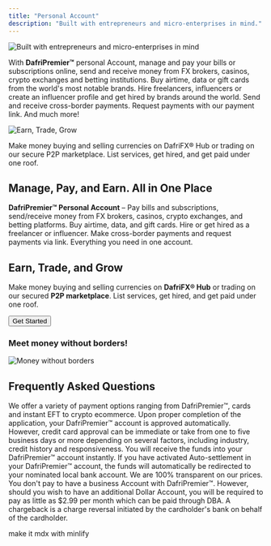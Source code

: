 ```yaml
---
title: "Personal Account"
description: "Built with entrepreneurs and micro-enterprises in mind."
---
```


<img src="/images/built-with-entrepreneurs.png" alt="Built with entrepreneurs and micro-enterprises in mind" />

With **DafriPremier™** personal Account, manage and pay your bills or subscriptions online, send and receive money from FX brokers, casinos, crypto exchanges and betting institutions. Buy airtime, data or gift cards from the world's most notable brands. Hire freelancers, influencers or create an influencer profile and get hired by brands around the world. Send and receive cross-border payments. Request payments with our payment link. And much more!

<img src="/images/earn-trade-grow.png" alt="Earn, Trade, Grow" />

Make money buying and selling currencies on DafriFX® Hub or trading on our secure P2P marketplace. List services, get hired, and get paid under one roof.

## Manage, Pay, and Earn. All in One Place
**DafriPremier™ Personal Account** – Pay bills and subscriptions, send/receive money from FX brokers, casinos, crypto exchanges, and betting platforms. Buy airtime, data, and gift cards. Hire or get hired as a freelancer or influencer. Make cross-border payments and request payments via link. Everything you need in one account.

## Earn, Trade, and Grow
Make money buying and selling currencies on **DafriFX® Hub** or trading on our secured **P2P marketplace**. List services, get hired, and get paid under one roof.

<Button href="/get-started">Get Started</Button>


### Meet money without borders!
<img src="/images/notification.png" alt="Money without borders" />

## Frequently Asked Questions

<AccordionGroup>
  <Accordion title="What forms of payment can you help me accept?">
    We offer a variety of payment options ranging from DafriPremier™, cards and instant EFT to crypto ecommerce.
  </Accordion>

  <Accordion title="How long does the application process take, and what is required?">
    Upon proper completion of the application, your DafriPremier™ account is approved automatically. However, credit card approval can be immediate or take from one to five business days or more depending on several factors, including industry, credit history and responsiveness.
  </Accordion>

  <Accordion title="How long does it take to receive my money after getting paid via DafriPremier™?">
    You will receive the funds into your DafriPremier™ account instantly. If you have activated Auto-settlement in your DafriPremier™ account, the funds will automatically be redirected to your nominated local bank account.
  </Accordion>

  <Accordion title="What is the price of having a business Account with DafriPremier™?">
    We are 100% transparent on our prices. You don't pay to have a business Account with DafriPremier™. However, should you wish to have an additional Dollar Account, you will be required to pay as little as $2.99 per month which can be paid through DBA.
  </Accordion>

  <Accordion title="What is a chargeback?">
    A chargeback is a charge reversal initiated by the cardholder's bank on behalf of the cardholder.
  </Accordion>
</AccordionGroup>

make it mdx with minlify